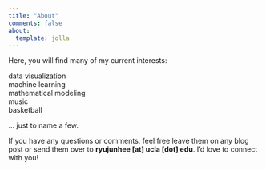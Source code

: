 ```yaml
---
title: "About"
comments: false
about:
  template: jolla
---
```


Here, you will find many of my current interests: 

data visualization <br>
machine learning <br>
mathematical modeling <br>
music <br>
basketball <br>

... just to name a few. <br>


If you have any questions or comments, feel free leave them on any blog post or send them over to **ryujunhee [at] ucla [dot] edu**. I'd love to connect with you!